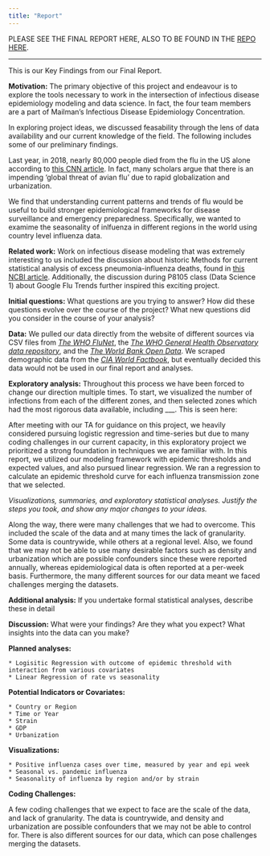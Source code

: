 ```yaml
---
title: "Report"
---
```


PLEASE SEE THE FINAL REPORT HERE, ALSO TO BE FOUND IN THE [REPO HERE]().

******************

This is our Key Findings from our Final Report. 

**Motivation:**
The primary objective of this project and endeavour is to explore the tools necessary to work in the intersection of infectious disease epidemiology modeling and data science. In fact, the four team members are a part of Mailman's Infectious Disease Epidemiology Concentration. 

In exploring project ideas, we discussed feasability through the lens of data availability and our current knowledge of the field. The following includes some of our preliminary findings. 

Last year, in 2018, nearly 80,000 people died from the flu in the US alone according to [this CNN article](https://www.cnn.com/2018/09/26/health/flu-deaths-2017--2018-cdc-bn/index.html). In fact, many scholars argue that there is an impending 'global threat of avian flu' due to rapid globalization and urbanization. 

We find that understanding current patterns and trends of flu would be useful to build stronger epidemiological frameworks for disease surveillance and emergency preparedness. Specifically, we wanted to examime the seasonality of inlfuenza in different regions in the world using country level influenza data.  

**Related work:** 
Work on infectious disease modeling that was extremely interesting to us included the discussion about historic Methods for current statistical analysis of excess pneumonia-influenza deaths, found in [this NCBI article](https://www.ncbi.nlm.nih.gov/pmc/articles/PMC1915276/). Additionally, the discussion during P8105 class (Data Science 1) about Google Flu Trends further inspired this exciting project. 

**Initial questions:**
What questions are you trying to answer? How did these questions evolve over the course of the project? What new questions did you consider in the course of your analysis?

**Data:**
We pulled our data directly from the website of different sources via CSV files from _[The WHO FluNet](http://apps.who.int/flumart/Default?ReportNo=12)_, the _[The WHO General Health Observatory data repository](http://apps.who.int/gho/data/node.main.HWF10?lang=en)_, and the _[The World Bank Open Data](http://apps.who.int/gho/data/node.main.HWF10?lang=en)_. We scraped demographic data from the _[CIA World Factbook](https://www.cia.gov/library/publications/the-world-factbook/)_, but eventually decided this data would not be used in our final report and analyses. 

**Exploratory analysis:** 
Throughout this process we have been forced to change our direction multiple times. To start, we visualized the number of infections from each of the different zones, and then selected zones which had the most rigorous data available, including ___. This is seen here: 

After meeting with our TA for guidance on this project, we heavily considered pursuing logistic regression and time-series but due to many coding challenges in our current capacity, in this exploratory project we prioritized a strong foundation in techniques we are famiiliar with. In this report, we utilized our modeling framework with epidemic thresholds and expected values, and also pursued linear regression. We ran a regression to calculate an epidemic threshold curve for each influenza transmission zone that we selected. 

_Visualizations, summaries, and exploratory statistical analyses. Justify the steps you took, and show any major changes to your ideas._


Along the way, there were many challenges that we had to overcome. This included the scale of the data and at many times the lack of granularity. Some data is countrywide, while others at a regional level. Also, we found that we may not be able to use many desirable factors such as density and urbanization which are possible confounders since these were reported annually, whereas epidemiological data is often reported at a per-week basis. Furthermore, the many different sources for our data meant we faced challenges merging the datasets. 

**Additional analysis:** 
If you undertake formal statistical analyses, describe these in detail

**Discussion:** 
What were your findings? Are they what you expect? What insights into the data can you make?

**Planned analyses:**

    * Logisitic Regression with outcome of epidemic threshold with interaction from various covariates
    * Linear Regression of rate vs seasonality
  
**Potential Indicators or Covariates:**

    * Country or Region
    * Time or Year
    * Strain
    * GDP
    * Urbanization
    
**Visualizations:**

    * Positive influenza cases over time, measured by year and epi week
    * Seasonal vs. pandemic influenza 
    * Seasonality of influenza by region and/or by strain
    
**Coding Challenges:**

A few coding challenges that we expect to face are the scale of the data, and lack of granularity.  The data is countrywide, and density and urbanization are possible confounders that we may not be able to control for.  There is also different sources for our data, which can pose challenges merging the datasets.  